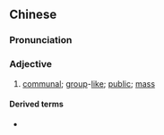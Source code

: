 {{also|群体性|羣體性}}
==Chinese==
{{zh-forms|s=群体性|t2=羣體性|type=21}}

===Pronunciation===
{{zh-pron
|m=qúntǐxìng
|c=kwan4 tai2 sing3
|cat=a
}}

===Adjective===
{{zh-adj}}

# {{lb|zh|attributive}} [[communal]]; [[group]]-[[like]]; [[public]]; [[mass]]

====Derived terms====
* {{zh-l|群體性事件}}